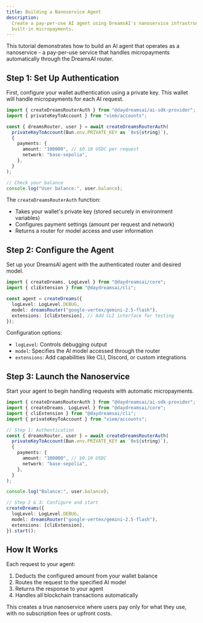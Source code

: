 ```yaml
---
title: Building a Nanoservice Agent
description:
  Create a pay-per-use AI agent using DreamsAI's nanoservice infrastructure with
  built-in micropayments.
---
```


This tutorial demonstrates how to build an AI agent that operates as a
nanoservice - a pay-per-use service that handles micropayments automatically
through the DreamsAI router.

## Step 1: Set Up Authentication

First, configure your wallet authentication using a private key. This wallet
will handle micropayments for each AI request.

```typescript title="Setup authentication"
import { createDreamsRouterAuth } from "@daydreamsai/ai-sdk-provider";
import { privateKeyToAccount } from "viem/accounts";

const { dreamsRouter, user } = await createDreamsRouterAuth(
  privateKeyToAccount(Bun.env.PRIVATE_KEY as `0x${string}`),
  {
    payments: {
      amount: "100000", // $0.10 USDC per request
      network: "base-sepolia",
    },
  }
);

// Check your balance
console.log("User balance:", user.balance);
```

The `createDreamsRouterAuth` function:

- Takes your wallet's private key (stored securely in environment variables)
- Configures payment settings (amount per request and network)
- Returns a router for model access and user information

## Step 2: Configure the Agent

Set up your DreamsAI agent with the authenticated router and desired model.

```typescript title="Configure agent"
import { createDreams, LogLevel } from "@daydreamsai/core";
import { cliExtension } from "@daydreamsai/cli";

const agent = createDreams({
  logLevel: LogLevel.DEBUG,
  model: dreamsRouter("google-vertex/gemini-2.5-flash"),
  extensions: [cliExtension], // Add CLI interface for testing
});
```

Configuration options:

- `logLevel`: Controls debugging output
- `model`: Specifies the AI model accessed through the router
- `extensions`: Add capabilities like CLI, Discord, or custom integrations

## Step 3: Launch the Nanoservice

Start your agent to begin handling requests with automatic micropayments.

```typescript title="Complete implementation"
import { createDreamsRouterAuth } from "@daydreamsai/ai-sdk-provider";
import { createDreams, LogLevel } from "@daydreamsai/core";
import { cliExtension } from "@daydreamsai/cli";
import { privateKeyToAccount } from "viem/accounts";

// Step 1: Authentication
const { dreamsRouter, user } = await createDreamsRouterAuth(
  privateKeyToAccount(Bun.env.PRIVATE_KEY as `0x${string}`),
  {
    payments: {
      amount: "100000", // $0.10 USDC
      network: "base-sepolia",
    },
  }
);

console.log("Balance:", user.balance);

// Step 2 & 3: Configure and start
createDreams({
  logLevel: LogLevel.DEBUG,
  model: dreamsRouter("google-vertex/gemini-2.5-flash"),
  extensions: [cliExtension],
}).start();
```

## How It Works

Each request to your agent:

1. Deducts the configured amount from your wallet balance
2. Routes the request to the specified AI model
3. Returns the response to your agent
4. Handles all blockchain transactions automatically

This creates a true nanoservice where users pay only for what they use, with no
subscription fees or upfront costs.
